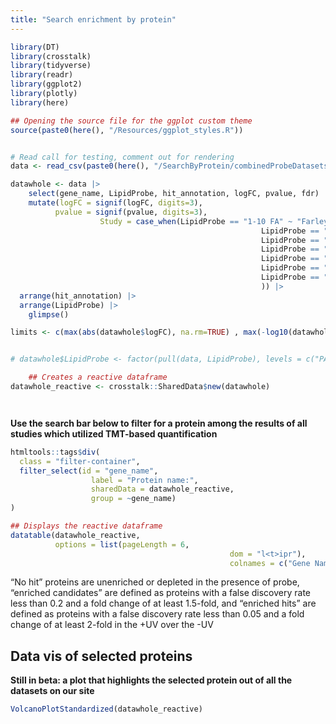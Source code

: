 ```yaml
---
title: "Search enrichment by protein"
---
```


```r
library(DT)
library(crosstalk)
library(tidyverse)
library(readr)
library(ggplot2)
library(plotly)
library(here)

## Opening the source file for the ggplot custom theme
source(paste0(here(), "/Resources/ggplot_styles.R"))


# Read call for testing, comment out for rendering
data <- read_csv(paste0(here(), "/SearchByProtein/combinedProbeDatasets_TMT.csv"))

datawhole <- data |>
	select(gene_name, LipidProbe, hit_annotation, logFC, pvalue, fdr) |>
	mutate(logFC = signif(logFC, digits=3),
          pvalue = signif(pvalue, digits=3),
					Study = case_when(LipidProbe == "1-10 FA" ~ "Farley et al. 2024 B; DOI: 10.1021/acschembio.3c00554",
														LipidProbe == "8-3 FA" ~ "Farley et al. 2024 B; DOI: 10.1021/acschembio.3c00554",
														LipidProbe == "Sph" ~ "Farley et al. 2024 A; DOI: 10.1021/acschembio.3c00554",
														LipidProbe == "Spa" ~ "Farley et al. 2024 A; DOI: 10.1021/acschembio.3c00554",
														LipidProbe == "PE" ~ "Thomas et al. 2025; DOI: 10.1039/D4CC03599B",
														LipidProbe == "PA" ~ "Thomas et al. 2025; DOI: 10.1039/D4CC03599B",
														LipidProbe == "PA" ~ "Thomas et al. 2025; DOI: 10.1039/D4CC03599B",
														)) |>
  arrange(hit_annotation) |>
  arrange(LipidProbe) |>
	glimpse()

limits <- c(max(abs(datawhole$logFC), na.rm=TRUE) , max(-log10(datawhole$pvalue), na.rm=TRUE))


# datawhole$LipidProbe <- factor(pull(data, LipidProbe), levels = c("PA", "PE", "Sph", "Spa", "1-10 FA", "8-3 FA"), ordered = TRUE)

	## Creates a reactive dataframe
datawhole_reactive <- crosstalk::SharedData$new(datawhole)




```


**Use the search bar below to filter for a protein among the results of all studies which utilized TMT-based quantification**

```r
htmltools::tags$div(
  class = "filter-container",
  filter_select(id = "gene_name",
                  label = "Protein name:", 
                  sharedData = datawhole_reactive,
                  group = ~gene_name)
)

## Displays the reactive dataframe
datatable(datawhole_reactive, 
          options = list(pageLength = 6,
												 dom = "l<t>ipr"),
												 colnames = c("Gene Name", "Lipid Probe", "Hit Annotation", "logFC", "pvalue", "FDR", "Study Details"))


```

"No hit" proteins are unenriched or depleted in the presence of probe, "enriched candidates" are defined as proteins with a false discovery rate less than 0.2 and a fold change of at least 1.5-fold, and "enriched hits" are defined as proteins with a false discovery rate less than 0.05 and a fold change of at least 2-fold in the +UV over the -UV

## Data vis of selected proteins

**Still in beta: a plot that highlights the selected protein out of all the datasets on our site**
```r

VolcanoPlotStandardized(datawhole_reactive)

```
